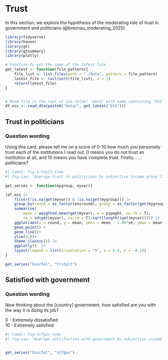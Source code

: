 # Trust

In this section, we explore the hypothesis of the moderating role of trust in government and politicians (@breznau_moderating_2025). 


```r
library(tidyverse)
library(haven)
library(gt)
library(gtsummary)
library(plotly)

# Function to get the name of the latest file
get_latest <- function(file_pattern){
    file_list <- list.files(path = "./data", pattern = file_pattern)
    latest_file <- tail(sort(file_list), n = 1)
    return(latest_file)
}


# Read file in the root of sub-folder "data" with name containing "ESS" 
df_ess <- read_dta(paste0("data/", get_latest("ESS")))

```


## Trust in politicians 


::: {.callout-note collapse="true"}

### Question wording
Using this card, please tell me on a score of 0-10 how much you personally trust each of the institutions I read out. 0 means you do not trust an institution at all, and 10 means you have complete trust. Firstly... ...politicians?

:::


```r
#| label: fig-trstplt-time
#| fig-cap: "Average trust in politicians by subjective income group (2002-2022)"

get_series <- function(mygroup, myvar){

(df_ess |>
    filter(!is.na(get(myvar)) & !is.na(get(mygroup))) |> 
    group_by(round = as_factor(essround), group = as_factor(get(mygroup)))  |> 
    summarise(
        mean = weighted.mean(get(myvar), w = pspwght, na.rm = T),
        se = sd(get(myvar), na.rm = T)/sqrt(length((get(myvar))))) |> 
    ggplot(aes(x = round, y = mean, ymin = mean - 1.96*se, ymax = mean + 1.96*se, group = group, color = group)) +
    geom_point() +
    geom_line()+
    ylim(0,9)+
    theme_classic()) |> 
    ggplotly()  |> 
    layout(legend = list(orientation = "h", x = 0.4, y = -0.2))
}

get_series("hincfel", "trstplt")

```


## Satisfied with government

::: {.callout-note collapse="true"}

### Question wording
Now thinking about the [country] government, how satisfied are you with the way it is doing its job?

0 - Extremely dissatisfied   
10 - Extremely satisfied	
:::

```r
#| label: fig-stfgov-time
#| fig-cap: "Average satisfaction with government by subjective income group (2002-2022)"


get_series("hincfel", "stfgov")

```

